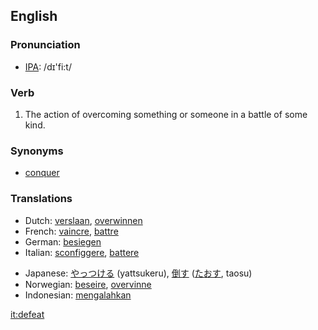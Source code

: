 ==English==

===Pronunciation===
*[[w:IPA|IPA]]: /d&#618;'fi:t/

===Verb===
{{en-infl-reg-consonant|defeat||}}

# The action of overcoming something or someone in a battle of some kind.

===Synonyms===
*[[conquer]]

===Translations===
{{top}}
*Dutch: [[verslaan]], [[overwinnen]]
*French: [[vaincre]], [[battre]]
*German: [[besiegen]]
*Italian: [[sconfiggere]], [[battere]]
{{mid}}
*Japanese: [[やっつける]] (yattsukeru), [[倒す]] ([[たおす]], taosu)
*Norwegian: [[beseire]], [[overvinne]]
*Indonesian: [[mengalahkan]]
{{bottom}}

[[it:defeat]]